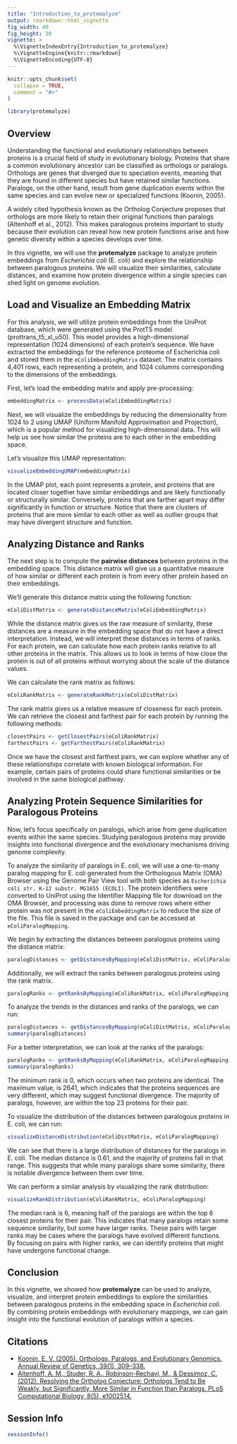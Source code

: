 ```yaml
---
title: "Introduction_to_protemalyze"
output: rmarkdown::html_vignette
fig_width: 40
fig_height: 20
vignette: >
  %\VignetteIndexEntry{Introduction_to_protemalyze}
  %\VignetteEngine{knitr::rmarkdown}
  %\VignetteEncoding{UTF-8}
---
```


```r
knitr::opts_chunk$set(
  collapse = TRUE,
  comment = "#>"
)
```

```r
library(protemalyze)
```

## Overview
Understanding the functional and evolutionary relationships between proteins is a crucial field of study in evolutionary biology. Proteins that share a common evolutionary ancestor can be classified as orthologs or paralogs. Orthologs are genes that diverged due to speciation events, meaning that they are found in different species but have retained similar functions. Paralogs, on the other hand, result from gene duplication events within the same species and can evolve new or specialized functions (Koonin, 2005).

A widely cited hypothesis known as the Ortholog Conjecture proposes that orthologs are more likely to retain their original functions than paralogs (Altenhoff et al., 2012). This makes paralogous proteins important to study because their evolution can reveal how new protein functions arise and how genetic diversity within a species develops over time.

In this vignette, we will use the **protemalyze** package to analyze protein embeddings from *Escherichia coli* (E. coli) and explore the relationship between paralogous proteins. We will visualize their similarities, calculate distances, and examine how protein divergence within a single species can shed light on genome evolution.


## Load and Visualize an Embedding Matrix

For this analysis, we will utilize protein embeddings from the UniProt database, which were generated using the ProtT5 model (prottrans_t5_xl_u50). This model provides a high-dimensional representation (1024 dimensions) of each protein's sequence. We have extracted the embeddings for the reference proteome of Escherichia coli and stored them in the `eColiEmbeddingMatrix` dataset. The matrix contains 4,401 rows, each representing a protein, and 1024 columns corresponding to the dimensions of the embeddings.

First, let’s load the embedding matrix and apply pre-processing:

```r
embeddingMatrix <- processData(eColiEmbeddingMatrix)
```

Next, we will visualize the embeddings by reducing the dimensionality from 1024 to 2 using UMAP (Uniform Manifold Approximation and Projection), which is a popular method for visualizing high-dimensional data. This will help us see how similar the proteins are to each other in the embedding space. 

Let's visualize this UMAP representation:

```r
visualizeEmbeddingUMAP(embeddingMatrix)
```

In the UMAP plot, each point represents a protein, and proteins that are located closer together have similar embeddings and are likely functionally or structurally similar. Conversely, proteins that are farther apart may differ significantly in function or structure. Notice that there are clusters of proteins that are more similar to each other as well as outlier groups that may have divergent structure and function.


## Analyzing Distance and Ranks

The next step is to compute the **pairwise distances** between proteins in the embedding space. This distance matrix will give us a quantitative measure of how similar or different each protein is from every other protein based on their embeddings. 

We'll generate this distance matrix using the following function:

```r
eColiDistMatrix <- generateDistanceMatrix(eColiEmbeddingMatrix)
```

While the distance matrix gives us the raw measure of similarity, these distances are a measure in the embedding space that do not have a direct interpretation. Instead, we will interpret these distances in terms of ranks. For each protein, we can calculate how each protein ranks relative to all other proteins in the matrix. This allows us to look in terms of how close the protein is out of all proteins without worrying about the scale of the distance values.

We can calculate the rank matrix as follows:

```r
eColiRankMatrix <- generateRankMatrix(eColiDistMatrix)
```

The rank matrix gives us a relative measure of closeness for each protein. We can retrieve the closest and farthest pair for each protein by running the following methods:

```r
closestPairs <- getClosestPairs(eColiRankMatrix)
farthestPairs <- getFarthestPairs(eColiRankMatrix)
```

Once we have the closest and farthest pairs, we can explore whether any of these relationships correlate with known biological information. For example, certain pairs of proteins could share functional similarities or be involved in the same biological pathway. 


## Analyzing Protein Sequence Similarities for Paralogous Proteins

Now, let's focus specifically on paralogs, which arise from gene duplication events within the same species. Studying paralogous proteins may provide insights into functional divergence and the evolutionary mechanisms driving genome complexity.

To analyze the similarity of paralogs in E. coli, we will use a one-to-many paralog mapping for E. coli generated from the Orthologous Matrix (OMA) Browser using the Genome Pair View tool with both species as `Escherichia coli str. K-12 substr. MG1655 (ECOLI)`. 
The protein identifiers were converted to UniProt using the Identifier Mapping file for download on the OMA Browser, and processing was done to remove rows where either protein was not present in the `eColiEmbeddingMatrix` to reduce the size of the file. This file is saved in the package and can be accessed at `eColiParalogMapping`.

We begin by extracting the distances between paralogous proteins using the distance matrix:

```r
paralogDistances <- getDistancesByMapping(eColiDistMatrix, eColiParalogMapping)
```

Additionally, we will extract the ranks between paralogous proteins using the rank matrix.

```r
paralogRanks <- getRanksByMapping(eColiRankMatrix, eColiParalogMapping)
```

To analyze the trends in the distances and ranks of the paralogs, we can run:

```r
paralogDistances <- getDistancesByMapping(eColiDistMatrix, eColiParalogMapping)
summary(paralogDistances)
```

For a better interpretation, we can look at the ranks of the paralogs:
```r
paralogRanks <- getRanksByMapping(eColiRankMatrix, eColiParalogMapping)
summary(paralogRanks)
```

The minimum rank is 0, which occurs when two proteins are identical. The maximum value, is 2641, which indicates that the proteins sequences are very different, which may suggest functional divergence. The majority of paralogs, however, are within the top 23 proteins for their pair. 

To visualize the distribution of the distances between paralogous proteins in E. coli, we can run:

```r
visualizeDistanceDistribution(eColiDistMatrix, eColiParalogMapping)
```

We can see that there is a large distribution of distances for the paralogs in E. coli. The median distance is 0.61, and the majority of proteins fall in that range. This suggests that while many paralogs share some similarity, there is notable divergence between them over time.

We can perform a similar analysis by visualizing the rank distribution:

```r
visualizeRankDistribution(eColiRankMatrix, eColiParalogMapping)
```

The median rank is 6, meaning half of the paralogs are within the top 6 closest proteins for their pair. This indicates that many paralogs retain some sequence similarity, but some have larger ranks. These pairs with larger ranks may be cases where the paralogs have evolved different functions. By focusing on pairs with higher ranks, we can identify proteins that might have undergone functional change. 

## Conclusion

In this vignette, we showed how **protemalyze** can be used to analyze, visualize, and interpret protein embeddings to explore the similarities between paralogous proteins in the embedding space in *Escherichia coli*. By combining protein embeddings with evolutionary mappings, we can gain insight into the functional evolution of paralogs within a species. 

## Citations

- [Koonin, E. V. (2005). Orthologs, Paralogs, and Evolutionary Genomics. Annual Review of Genetics, 39(1), 309–338.](https://doi.org/10.1146/annurev.genet.39.073003.114725)
- [Altenhoff, A. M., Studer, R. A., Robinson-Rechavi, M., & Dessimoz, C. (2012). Resolving the Ortholog Conjecture: Orthologs Tend to Be Weakly, but Significantly, More Similar in Function than Paralogs. PLoS Computational Biology, 8(5), e1002514.](https://doi.org/10.1371/journal.pcbi.1002514)

## Session Info

```r
sessionInfo()
```
